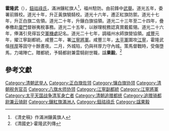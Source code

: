 {{Manchu name|[[钮祜禄氏|钮祜禄]]}}
'''霍隆武'''（{{bd|1790年代|約1793年|1853年}}），[[鈕祜祿氏|鈕祜祿氏]]，滿洲鑲紅旗人<ref>《清史稿》作滿洲鑲黃旗人</ref>，福州駐防。由前鋒中[[武舉|武舉]]。道光五年，委署前鋒校。道光十年，升正黃旗驍騎校。道光十六年，遷正紅旗防禦。道光十七年，升正白旗二佐領。道光二十年，升鑲白旗協領。道光二十三年至二十四年，疊奉檄赴[[廈門|廈門]]督辦夷稅事務。道光二十五年，以辦理稅務認真賞戴藍翎。道光二十六年，俸滿引見得旨交[[軍機處|軍機處]]記名。道光二十七年，調福州水師旗營協領。[[咸豐|咸豐]]元年，擢江寧副都統。咸豐二年，署[[江寧將軍|江寧將軍]]。咸豐三年，[[太平軍|太平軍]]圍攻[[南京城|江寧]]，霍隆武偕[[祥厚|祥厚]]等固守十餘晝夜。二月，外城陷，仍與祥厚力守內城。策馬督戰時，受傷墮馬，力竭陣亡。贈都統，予騎都尉兼雲騎尉世職，諡'''果毅'''。<ref>《清國史》·霍隆武列傳</ref>

==參考文獻==
<div class="references-small">
<references></references>
</div>
[[Category:清朝武举人|Category:清朝武举人]]
[[Category:正白旗佐领|Category:正白旗佐领]]
[[Category:镶白旗协领|Category:镶白旗协领]]
[[Category:清朝税务官员|Category:清朝税务官员]]
[[Category:八旗水师协领|Category:八旗水师协领]]
[[Category:江寧副都統|Category:江寧副都統]]
[[Category:江寧將軍|Category:江寧將軍]]
[[Category:太平天国战争清军身亡者|Category:太平天国战争清军身亡者]]
[[Category:清朝追赠都统|Category:清朝追赠都统]]
[[Category:追赠骑都尉兼云骑尉|Category:追赠骑都尉兼云骑尉]]
[[Category:鑲紅旗滿洲人|Category:鑲紅旗滿洲人]]
[[Category:鈕祜祿氏|Category:鈕祜祿氏]]
[[Category:諡果毅|Category:諡果毅]]
